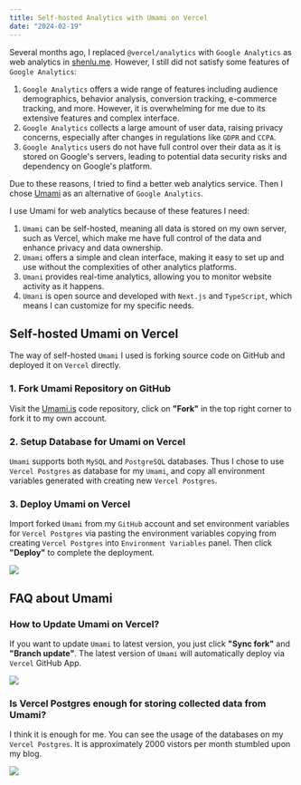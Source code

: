 ```yaml
---
title: Self-hosted Analytics with Umami on Vercel
date: "2024-02-19"
---
```


Several months ago, I replaced `@vercel/analytics` with `Google Analytics` as web analytics in [shenlu.me](https://shenlu.me).
However, I still did not satisfy some features of `Google Analytics`:

1. `Google Analytics` offers a wide range of features including audience demographics, behavior analysis,
   conversion tracking, e-commerce tracking, and more. However, it is overwhelming for me due to its extensive features
   and complex interface.
2. `Google Analytics` collects a large amount of user data, raising privacy concerns,
   especially after changes in regulations like `GDPR` and `CCPA`.
3. `Google Analytics` users do not have full control over their data as it is stored on Google's servers,
   leading to potential data security risks and dependency on Google's platform.

Due to these reasons, I tried to find a better web analytics service. Then I chose [Umami](https://umami.is) as an alternative of `Google Analytics`.

I use Umami for web analytics because of these features I need:

1. `Umami` can be self-hosted, meaning all data is stored on my own server, such as Vercel, which make me have full control of the data and enhance privacy and data ownership.
2. `Umami` offers a simple and clean interface, making it easy to set up and use without the complexities of other analytics platforms.
3. `Umani` provides real-time analytics, allowing you to monitor website activity as it happens.
4. `Umani` is open source and developed with `Next.js` and `TypeScript`, which means I can customize for my specific needs.

## Self-hosted Umami on Vercel

The way of self-hosted `Umami` I used is forking source code on GitHub and deployed it on `Vercel` directly.

### 1. Fork Umami Repository on GitHub

Visit the [Umami.is](https://github.com/shenlu89/umami) code repository,
click on **"Fork"** in the top right corner to fork it to my own account.

### 2. Setup Database for Umami on Vercel

`Umami` supports both `MySQL` and `PostgreSQL` databases. Thus I chose to use `Vercel Postgres` as database for my `Umami`,
and copy all environment variables generated with creating new `Vercel Postgres`.

### 3. Deploy Umami on Vercel

Import forked `Umami` from my `GitHub` account and set environment variables for `Vercel Postgres`
via pasting the environment variables copying from creating `Vercel Postgres` into `Environment Variables` panel.
Then click **"Deploy"** to complete the deployment.

![](/images/content/self-hosted-analytics-with-umami-on-vercel/deploy-umami-on-vercel.png)

## FAQ about Umami

### How to Update Umami on Vercel?

If you want to update `Umami` to latest version, you just click **"Sync fork"** and **"Branch update"**.
The latest version of `Umami` will automatically deploy via `Vercel` GitHub App.

![](/images/content/self-hosted-analytics-with-umami-on-vercel/fork-umami-repo-on-github.png)

### Is Vercel Postgres enough for storing collected data from Umami?

I think it is enough for me. You can see the usage of the databases on my `Vercel Postgres`.
It is approximately 2000 vistors per month stumbled upon my blog.

![](/images/content/self-hosted-analytics-with-umami-on-vercel/init-progres-on-vercel.png)
